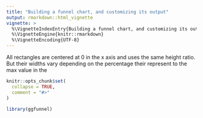 ```yaml
---
title: "Building a funnel chart, and customizing its output"
output: rmarkdown::html_vignette
vignette: >
  %\VignetteIndexEntry{Building a funnel chart, and customizing its output}
  %\VignetteEngine{knitr::rmarkdown}
  %\VignetteEncoding{UTF-8}
---
```


All rectangles are centered at 0 in the x axis and uses the
same height ratio. But their widths vary depending on the percentage their represent
to the max value in the

```r
knitr::opts_chunk$set(
  collapse = TRUE,
  comment = "#>"
)
```

```r
library(ggfunnel)
```
